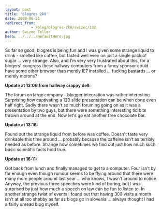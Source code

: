 ```yaml
---
layout: post
title: 'Blogres 2k8'
date: 2008-06-21
redirect_from: 
            - /blog/blogres-2k8/swizec/102
author: Swizec Teller
hero: ../../../defaultHero.jpg
---
```

So far so good, blogres is being fun and I was given some strange liquid to drink - smelled like coffee, but tasted well even on just a single pack of sugar ... very strange. Also, and I'm very very frustrated about this, for a blogers' congress these hallway computers from a fancy sponsor could have some other browser than merely IE7 installed ... fucking bastards ... or merely morons?

**Update at 13:06 from hallway crappy dell:**

The forum on large company - blogger integration was rather interesting. Surprising how captivating a 120 slide presentation can be when done even half right. Sadly there wasn't so much foruming going on as it was a presentation by two guys, but there were something interesting tid bits thrown around at the end. Now let's go eat another free chocolate bar.

**Update at 13:16:**

Found out the strange liquid from before was coffee. Doesn't taste very drinkable this time around ... probably because the caffeine isn't as terribly needed as before. Strange how sometimes we find out just how much such basic scientific facts hold true.

**Update at 16:11:**

Got back from lunch and finally managed to get to a computer. Four isn't by far enough even though rumour seems to be flying around that there were many more people around last year ... who knows, I wasn't around to notice. Anyway, the previous three speeches were kind of boring, but I _was_ surprised by just how much a speech on law can be fun to listen to. In another strange twist of events I found out that having 300 visits a month isn't at all too shabby as far as blogs go in slovenia ... always thought I had a fairly unread blog myself.